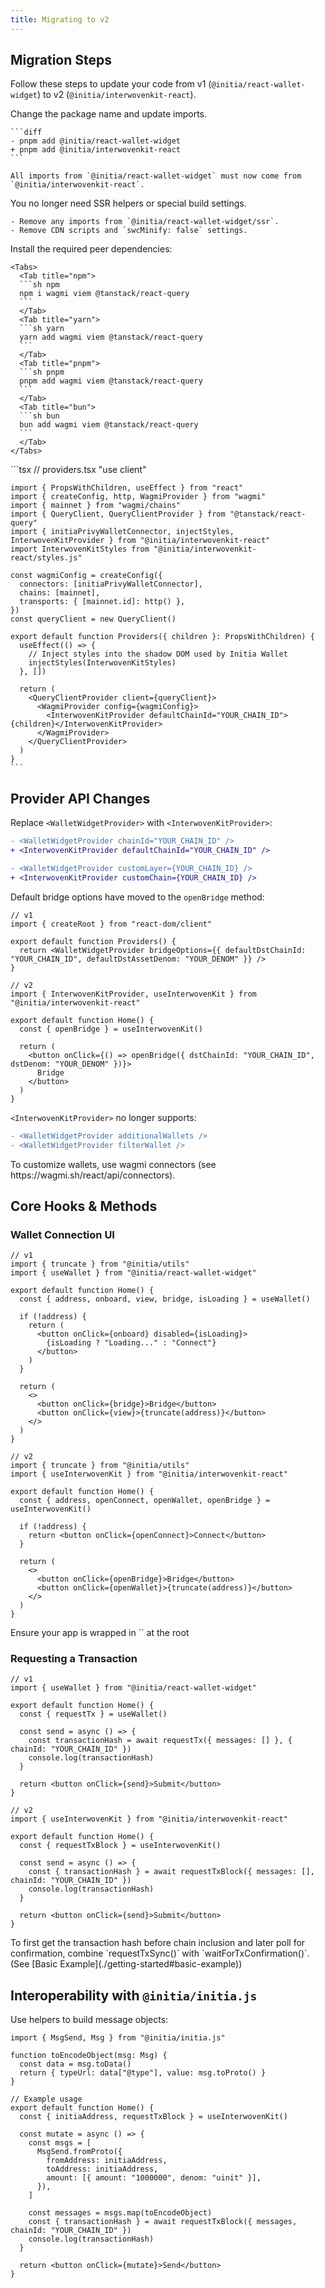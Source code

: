 ```yaml
---
title: Migrating to v2
---
```


## Migration Steps

Follow these steps to update your code from v1 (`@initia/react-wallet-widget`) to v2 (`@initia/interwovenkit-react`).

<Steps>
  <Step title="Install and Imports">
    Change the package name and update imports.

    ```diff
    - pnpm add @initia/react-wallet-widget
    + pnpm add @initia/interwovenkit-react
    ```

    All imports from `@initia/react-wallet-widget` must now come from `@initia/interwovenkit-react`.
  </Step>
  <Step title="Remove SSR Helpers">
    You no longer need SSR helpers or special build settings.

    - Remove any imports from `@initia/react-wallet-widget/ssr`.
    - Remove CDN scripts and `swcMinify: false` settings.
  </Step>
  <Step title="Install Peer Dependencies">
    Install the required peer dependencies:

    <Tabs>
      <Tab title="npm">
      ```sh npm
      npm i wagmi viem @tanstack/react-query
      ```
      </Tab>
      <Tab title="yarn">
      ```sh yarn
      yarn add wagmi viem @tanstack/react-query
      ```
      </Tab>
      <Tab title="pnpm">
      ```sh pnpm
      pnpm add wagmi viem @tanstack/react-query
      ```
      </Tab>
      <Tab title="bun">
      ```sh bun
      bun add wagmi viem @tanstack/react-query
      ```
      </Tab>
    </Tabs>

  </Step>
  <Step title="Provider Setup">
    ```tsx
    // providers.tsx
    "use client"

    import { PropsWithChildren, useEffect } from "react"
    import { createConfig, http, WagmiProvider } from "wagmi"
    import { mainnet } from "wagmi/chains"
    import { QueryClient, QueryClientProvider } from "@tanstack/react-query"
    import { initiaPrivyWalletConnector, injectStyles, InterwovenKitProvider } from "@initia/interwovenkit-react"
    import InterwovenKitStyles from "@initia/interwovenkit-react/styles.js"

    const wagmiConfig = createConfig({
      connectors: [initiaPrivyWalletConnector],
      chains: [mainnet],
      transports: { [mainnet.id]: http() },
    })
    const queryClient = new QueryClient()

    export default function Providers({ children }: PropsWithChildren) {
      useEffect(() => {
        // Inject styles into the shadow DOM used by Initia Wallet
        injectStyles(InterwovenKitStyles)
      }, [])

      return (
        <QueryClientProvider client={queryClient}>
          <WagmiProvider config={wagmiConfig}>
            <InterwovenKitProvider defaultChainId="YOUR_CHAIN_ID">{children}</InterwovenKitProvider>
          </WagmiProvider>
        </QueryClientProvider>
      )
    }
    ```
  </Step>
</Steps>

## Provider API Changes

Replace `<WalletWidgetProvider>` with `<InterwovenKitProvider>`:

```diff
- <WalletWidgetProvider chainId="YOUR_CHAIN_ID" />
+ <InterwovenKitProvider defaultChainId="YOUR_CHAIN_ID" />
```

```diff
- <WalletWidgetProvider customLayer={YOUR_CHAIN_ID} />
+ <InterwovenKitProvider customChain={YOUR_CHAIN_ID} />
```

Default bridge options have moved to the `openBridge` method:

```tsx
// v1
import { createRoot } from "react-dom/client"

export default function Providers() {
  return <WalletWidgetProvider bridgeOptions={{ defaultDstChainId: "YOUR_CHAIN_ID", defaultDstAssetDenom: "YOUR_DENOM" }} />
}
```

```tsx
// v2
import { InterwovenKitProvider, useInterwovenKit } from "@initia/interwovenkit-react"

export default function Home() {
  const { openBridge } = useInterwovenKit()

  return (
    <button onClick={() => openBridge({ dstChainId: "YOUR_CHAIN_ID", dstDenom: "YOUR_DENOM" })}>
      Bridge
    </button>
  )
}
```

`<InterwovenKitProvider>` no longer supports:

```diff
- <WalletWidgetProvider additionalWallets />
- <WalletWidgetProvider filterWallet />
```

<Info>
  To customize wallets, use wagmi connectors (see https://wagmi.sh/react/api/connectors).
</Info>

## Core Hooks & Methods

### Wallet Connection UI

```tsx
// v1
import { truncate } from "@initia/utils"
import { useWallet } from "@initia/react-wallet-widget"

export default function Home() {
  const { address, onboard, view, bridge, isLoading } = useWallet()

  if (!address) {
    return (
      <button onClick={onboard} disabled={isLoading}>
        {isLoading ? "Loading..." : "Connect"}
      </button>
    )
  }

  return (
    <>
      <button onClick={bridge}>Bridge</button>
      <button onClick={view}>{truncate(address)}</button>
    </>
  )
}
```

```tsx
// v2
import { truncate } from "@initia/utils"
import { useInterwovenKit } from "@initia/interwovenkit-react"

export default function Home() {
  const { address, openConnect, openWallet, openBridge } = useInterwovenKit()

  if (!address) {
    return <button onClick={openConnect}>Connect</button>
  }

  return (
    <>
      <button onClick={openBridge}>Bridge</button>
      <button onClick={openWallet}>{truncate(address)}</button>
    </>
  )
}
```

<Warning>
  Ensure your app is wrapped in `<InterwovenKitProvider>` at the root
</Warning>

### Requesting a Transaction

```tsx
// v1
import { useWallet } from "@initia/react-wallet-widget"

export default function Home() {
  const { requestTx } = useWallet()

  const send = async () => {
    const transactionHash = await requestTx({ messages: [] }, { chainId: "YOUR_CHAIN_ID" })
    console.log(transactionHash)
  }

  return <button onClick={send}>Submit</button>
}
```

```tsx
// v2
import { useInterwovenKit } from "@initia/interwovenkit-react"

export default function Home() {
  const { requestTxBlock } = useInterwovenKit()

  const send = async () => {
    const { transactionHash } = await requestTxBlock({ messages: [], chainId: "YOUR_CHAIN_ID" })
    console.log(transactionHash)
  }

  return <button onClick={send}>Submit</button>
}
```

<Info>
  To first get the transaction hash before chain inclusion and later poll for confirmation, combine `requestTxSync()` with `waitForTxConfirmation()`. (See [Basic Example](./getting-started#basic-example))
</Info>

## Interoperability with `@initia/initia.js`

Use helpers to build message objects:

```tsx
import { MsgSend, Msg } from "@initia/initia.js"

function toEncodeObject(msg: Msg) {
  const data = msg.toData()
  return { typeUrl: data["@type"], value: msg.toProto() }
}

// Example usage
export default function Home() {
  const { initiaAddress, requestTxBlock } = useInterwovenKit()

  const mutate = async () => {
    const msgs = [
      MsgSend.fromProto({
        fromAddress: initiaAddress,
        toAddress: initiaAddress,
        amount: [{ amount: "1000000", denom: "uinit" }],
      }),
    ]

    const messages = msgs.map(toEncodeObject)
    const { transactionHash } = await requestTxBlock({ messages, chainId: "YOUR_CHAIN_ID" })
    console.log(transactionHash)
  }

  return <button onClick={mutate}>Send</button>
}
```